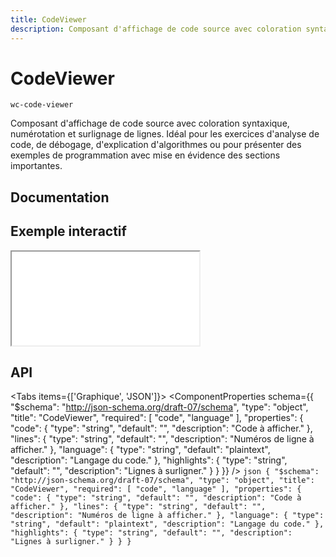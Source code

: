 ```yaml
---
title: CodeViewer
description: Composant d'affichage de code source avec coloration syntaxique, numérotation et surlignage de lignes. Idéal pour les exercices d'analyse de code, de débogage, d'explication d'algorithmes ou pour présenter des exemples de programmation avec mise en évidence des sections importantes.
---
```



# CodeViewer

`wc-code-viewer`

Composant d'affichage de code source avec coloration syntaxique, numérotation et surlignage de lignes. Idéal pour les exercices d'analyse de code, de débogage, d'explication d'algorithmes ou pour présenter des exemples de programmation avec mise en évidence des sections importantes.

## Documentation

## Exemple interactif

<iframe
  src={useAbsoluteUrl('playground/components/wc-code-viewer')}
  style={{ width: '100%', height: '700px', border: 'none' }}
></iframe>

## API

<Tabs items={['Graphique', 'JSON']}>
  <Tab>
    <ComponentProperties schema={{
  "$schema": "http://json-schema.org/draft-07/schema",
  "type": "object",
  "title": "CodeViewer",
  "required": [
    "code",
    "language"
  ],
  "properties": {
    "code": {
      "type": "string",
      "default": "",
      "description": "Code à afficher."
    },
    "lines": {
      "type": "string",
      "default": "",
      "description": "Numéros de ligne à afficher."
    },
    "language": {
      "type": "string",
      "default": "plaintext",
      "description": "Langage du code."
    },
    "highlights": {
      "type": "string",
      "default": "",
      "description": "Lignes à surligner."
    }
  }
}} />
  </Tab>
  <Tab>
    ```json
    {
  "$schema": "http://json-schema.org/draft-07/schema",
  "type": "object",
  "title": "CodeViewer",
  "required": [
    "code",
    "language"
  ],
  "properties": {
    "code": {
      "type": "string",
      "default": "",
      "description": "Code à afficher."
    },
    "lines": {
      "type": "string",
      "default": "",
      "description": "Numéros de ligne à afficher."
    },
    "language": {
      "type": "string",
      "default": "plaintext",
      "description": "Langage du code."
    },
    "highlights": {
      "type": "string",
      "default": "",
      "description": "Lignes à surligner."
    }
  }
}
    ```
  </Tab>
</Tabs>
